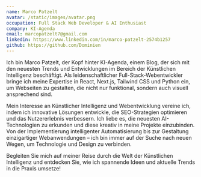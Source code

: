 ```yaml
---
name: Marco Patzelt
avatar: /static/images/avatar.png
occupation: Full Stack Web Developer & AI Enthusiast
company: KI-Agenda
email: marcopatzelt7@gmail.com
linkedin: https://www.linkedin.com/in/marco-patzelt-2574b1257
github: https://github.com/Dominien
---
```


Ich bin Marco Patzelt, der Kopf hinter KI-Agenda, einem Blog, der sich mit den neuesten Trends und Entwicklungen im Bereich der Künstlichen Intelligenz beschäftigt. Als leidenschaftlicher Full-Stack-Webentwickler bringe ich meine Expertise in React, Next.js, Tailwind CSS und Python ein, um Webseiten zu gestalten, die nicht nur funktional, sondern auch visuell ansprechend sind.

Mein Interesse an Künstlicher Intelligenz und Webentwicklung vereine ich, indem ich innovative Lösungen entwickle, die SEO-Strategien optimieren und das Nutzererlebnis verbessern. Ich liebe es, die neuesten AI-Technologien zu erkunden und diese kreativ in meine Projekte einzubinden. Von der Implementierung intelligenter Automatisierung bis zur Gestaltung einzigartiger Webanwendungen – ich bin immer auf der Suche nach neuen Wegen, um Technologie und Design zu verbinden.

Begleiten Sie mich auf meiner Reise durch die Welt der Künstlichen Intelligenz und entdecken Sie, wie ich spannende Ideen und aktuelle Trends in die Praxis umsetze!
